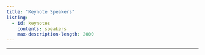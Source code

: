 ```yaml
---
title: "Keynote Speakers"
listing:
  - id: keynotes
    contents: speakers
    max-description-length: 2000
---
```


------------------------------------------------------------------------
